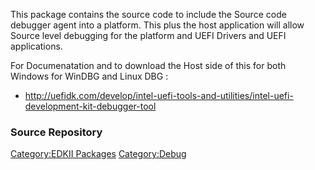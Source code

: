[[Category:EDKII Packages]]
This package contains the source code to include the Source code debugger agent into a platform.  This plus the host application will allow Source level debugging for the platform and UEFI Drivers and UEFI applications. 


For Documenatation and to download the Host side of this for both Windows for WinDBG and Linux DBG : 
* http://uefidk.com/develop/intel-uefi-tools-and-utilities/intel-uefi-development-kit-debugger-tool 


===Source Repository===
{{Edk2SubPkg|SourceLevelDebugPkg}}

[[Category:Debug]]